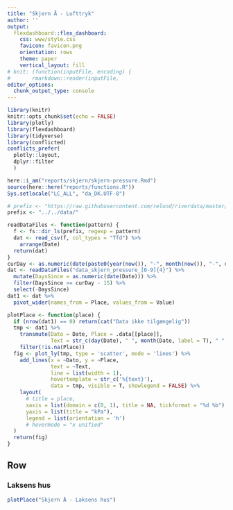 ```yaml
---
title: "Skjern Å - Lufttryk"
author: ''
output:
  flexdashboard::flex_dashboard:
    css: www/style.css
    favicon: favicon.png
    orientation: rows
    theme: paper
    vertical_layout: fill
# knit: (function(inputFile, encoding) { 
#       rmarkdown::render(inputFile,
editor_options:
  chunk_output_type: console
---
```


<script>
$(".selectize-input input").prop('readonly','readonly');
</script>

```r
library(knitr)
knitr::opts_chunk$set(echo = FALSE)
library(plotly)
library(flexdashboard)
library(tidyverse)
library(conflicted)
conflicts_prefer(
  plotly::layout,
  dplyr::filter
  )

here::i_am("reports/skjern/skjern-pressure.Rmd")
source(here::here("reports/functions.R"))
Sys.setlocale("LC_ALL", "da_DK.UTF-8")

# prefix <- "https://raw.githubusercontent.com/relund/riverdata/master/data/"
prefix <- "../../data/"

readDataFiles <- function(pattern) {
  f <- fs::dir_ls(prefix, regexp = pattern)
  dat <- read_csv(f, col_types = "Tfd") %>% 
    arrange(Date)
  return(dat)
}
curDay <- as.numeric(date(paste0(year(now()), "-", month(now()), "-", day(now()))))
dat <- readDataFiles("data_skjern_pressure_[0-9]{4}") %>% 
  mutate(DaysSince = as.numeric(date(Date))) %>% 
  filter(DaysSince >= curDay - 15) %>% 
  select(-DaysSince) 
dat1 <- dat %>% 
  pivot_wider(names_from = Place, values_from = Value)
```

```r
plotPlace <- function(place) {
  if (nrow(dat1) == 0) return(cat("Data ikke tilgængelig"))
  tmp <- dat1 %>% 
    transmute(Dato = Date, Place = .data[[place]], 
              Text = str_c(day(Date), " ", month(Date, label = T), " ", ": ", Place, " kPa")) %>% 
    filter(!is.na(Place))
  fig <- plot_ly(tmp, type = 'scatter', mode = 'lines') %>% 
    add_lines(x = ~Dato, y = ~Place, 
              text = ~Text, 
              line = list(width = 1),
              hovertemplate = str_c('%{text}'),
              data = tmp, visible = T, showlegend = FALSE) %>% 
    layout(
      # title = place,
      xaxis = list(domain = c(0, 1), title = NA, tickformat = "%d %b"),
      yaxis = list(title = "kPa"),
      legend = list(orientation = 'h')
      # hovermode = "x unified"
  )
  return(fig)
}
```

Row
-----------------------------------------------------------------------

### Laksens hus

```r
plotPlace("Skjern Å - Laksens hus")
```

